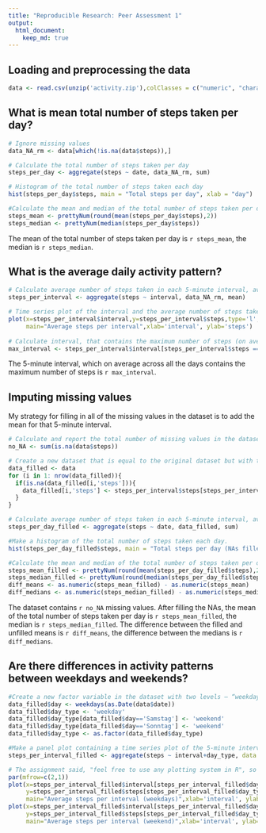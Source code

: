 ```yaml
---
title: "Reproducible Research: Peer Assessment 1"
output: 
  html_document:
    keep_md: true
---
```



## Loading and preprocessing the data
```r
data <- read.csv(unzip('activity.zip'),colClasses = c("numeric", "character", "numeric"))
```

## What is mean total number of steps taken per day?
```r
# Ignore missing values
data_NA_rm <- data[which(!is.na(data$steps)),]

# Calculate the total number of steps taken per day
steps_per_day <- aggregate(steps ~ date, data_NA_rm, sum)

# Histogram of the total number of steps taken each day
hist(steps_per_day$steps, main = "Total steps per day", xlab = "day")

#Calculate the mean and median of the total number of steps taken per day
steps_mean <- prettyNum(round(mean(steps_per_day$steps),2))
steps_median <- prettyNum(median(steps_per_day$steps))
```

The mean of the total number of steps taken per day is `r steps_mean`, the median is `r steps_median`.

## What is the average daily activity pattern?
```r
# Calculate average number of steps taken in each 5-minute interval, averaged across all days
steps_per_interval <- aggregate(steps ~ interval, data_NA_rm, mean)

# Time series plot of the interval and the average number of steps taken, averaged across all days
plot(x=steps_per_interval$interval,y=steps_per_interval$steps,type='l', 
     main="Average steps per interval",xlab='interval', ylab='steps')
     
# Calculate interval, that contains the maximum number of steps (on average across all the days)
max_interval <- steps_per_interval$interval[steps_per_interval$steps == max(steps_per_interval$steps)]
```

The 5-minute interval, which on average across all the days contains the maximum number of steps is `r max_interval`.


## Imputing missing values

My strategy for filling in all of the missing values in the dataset is to add the mean for that 5-minute interval.

```r
# Calculate and report the total number of missing values in the dataset
no_NA <- sum(is.na(data$steps))

# Create a new dataset that is equal to the original dataset but with the missing data filled in by adding the mean for that 5-minute interval.
data_filled <- data
for (i in 1: nrow(data_filled)){
  if(is.na(data_filled[i,'steps'])){
    data_filled[i,'steps'] <- steps_per_interval$steps[steps_per_interval$interval == data_filled[i,'interval']]
  }
}

# Calculate average number of steps taken in each 5-minute interval, averaged across all days
steps_per_day_filled <- aggregate(steps ~ date, data_filled, sum)

#Make a histogram of the total number of steps taken each day. 
hist(steps_per_day_filled$steps, main = "Total steps per day (NAs filled)", xlab = "day")

#Calculate the mean and median of the total number of steps taken per day
steps_mean_filled <- prettyNum(round(mean(steps_per_day_filled$steps),2))
steps_median_filled <- prettyNum(round(median(steps_per_day_filled$steps),2))
diff_means <- as.numeric(steps_mean_filled) - as.numeric(steps_mean)
diff_medians <- as.numeric(steps_median_filled) - as.numeric(steps_median)
```

The dataset contains `r no_NA` missing values. After filling the NAs, the mean of the total number of steps taken per day is `r steps_mean_filled`, the median is `r steps_median_filled`. The difference between the filled and unfilled means is `r diff_means`, the difference between the medians is `r diff_medians`.

## Are there differences in activity patterns between weekdays and weekends?
```r
#Create a new factor variable in the dataset with two levels – “weekday” and “weekend” 
data_filled$day <- weekdays(as.Date(data$date))
data_filled$day_type <- 'weekday'
data_filled$day_type[data_filled$day=='Samstag'] <- 'weekend'
data_filled$day_type[data_filled$day=='Sonntag'] <- 'weekend'
data_filled$day_type <- as.factor(data_filled$day_type)

#Make a panel plot containing a time series plot of the 5-minute interval and the average number of steps taken, averaged across all weekday days or weekend days.
steps_per_interval_filled <- aggregate(steps ~ interval+day_type, data = data_filled, FUN = mean)

# The assignment said, "feel free to use any plotting system in R", so I keep using the base system and create the panel equivalent
par(mfrow=c(2,1))
plot(x=steps_per_interval_filled$interval[steps_per_interval_filled$day_type=='weekday'],
     y=steps_per_interval_filled$steps[steps_per_interval_filled$day_type=='weekday'],type='l', 
     main="Average steps per interval (weekdays)",xlab='interval', ylab='steps')
plot(x=steps_per_interval_filled$interval[steps_per_interval_filled$day_type=='weekend'],
     y=steps_per_interval_filled$steps[steps_per_interval_filled$day_type=='weekend'],type='l', 
     main="Average steps per interval (weekend)",xlab='interval', ylab='steps')
```

